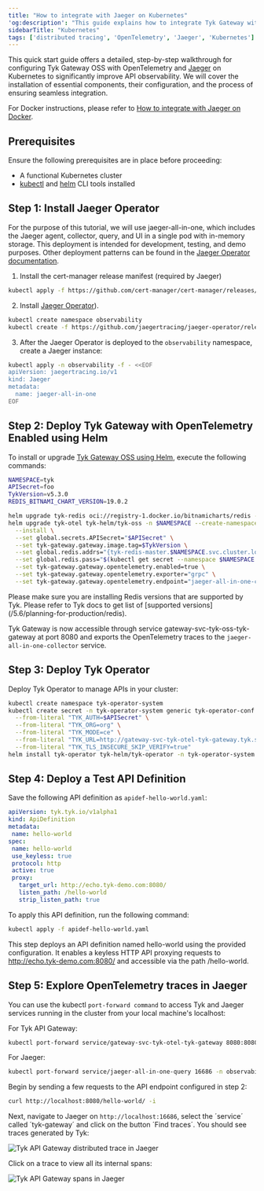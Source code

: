 ```yaml
---
title: "How to integrate with Jaeger on Kubernetes"
'og:description': "This guide explains how to integrate Tyk Gateway with OpenTelemetry and Jager on Kubernetes to enhance API Observability"
sidebarTitle: "Kubernetes"
tags: ['distributed tracing', 'OpenTelemetry', 'Jaeger', 'Kubernetes']
---
```


This quick start guide offers a detailed, step-by-step walkthrough for configuring Tyk Gateway OSS with OpenTelemetry and [Jaeger](https://www.jaegertracing.io/) on Kubernetes to significantly improve API observability. We will cover the installation of essential components, their configuration, and the process of ensuring seamless integration.

For Docker instructions, please refer to [How to integrate with Jaeger on Docker](/5.6/otel_jaeger).


## Prerequisites

Ensure the following prerequisites are in place before proceeding:

- A functional Kubernetes cluster
- [kubectl](https://kubernetes.io/docs/tasks/tools/#kubectl) and [helm](https://helm.sh/docs/intro/install/) CLI tools installed

## Step 1: Install Jaeger Operator

For the purpose of this tutorial, we will use jaeger-all-in-one, which includes the Jaeger agent, collector, query, and UI in a single pod with in-memory storage. This deployment is intended for development, testing, and demo purposes. Other deployment patterns can be found in the [Jaeger Operator documentation](https://www.jaegertracing.io/docs/1.51/operator/#deployment-strategies).


1. Install the cert-manager release manifest (required by Jaeger)

```bash
kubectl apply -f https://github.com/cert-manager/cert-manager/releases/download/v1.13.2/cert-manager.yaml
```

2. Install [Jaeger Operator](https://www.jaegertracing.io/docs/latest/operator/)).

```bash
kubectl create namespace observability
kubectl create -f https://github.com/jaegertracing/jaeger-operator/releases/download/v1.51.0/jaeger-operator.yaml -n observability

```

3. After the Jaeger Operator is deployed to the `observability` namespace, create a Jaeger instance:

```bash
kubectl apply -n observability -f - <<EOF
apiVersion: jaegertracing.io/v1
kind: Jaeger
metadata:
  name: jaeger-all-in-one
EOF
```


## Step 2: Deploy Tyk Gateway with OpenTelemetry Enabled using Helm

To install or upgrade [Tyk Gateway OSS using Helm](https://github.com/TykTechnologies/tyk-charts/tree/main/tyk-oss), execute the following commands:

```bash
NAMESPACE=tyk
APISecret=foo
TykVersion=v5.3.0
REDIS_BITNAMI_CHART_VERSION=19.0.2

helm upgrade tyk-redis oci://registry-1.docker.io/bitnamicharts/redis -n $NAMESPACE --create-namespace --install --version $REDIS_BITNAMI_CHART_VERSION
helm upgrade tyk-otel tyk-helm/tyk-oss -n $NAMESPACE --create-namespace \
  --install \
  --set global.secrets.APISecret="$APISecret" \
  --set tyk-gateway.gateway.image.tag=$TykVersion \
  --set global.redis.addrs="{tyk-redis-master.$NAMESPACE.svc.cluster.local:6379}" \
  --set global.redis.pass="$(kubectl get secret --namespace $NAMESPACE tyk-redis -o jsonpath='{.data.redis-password}' | base64 -d)" \
  --set tyk-gateway.gateway.opentelemetry.enabled=true \
  --set tyk-gateway.gateway.opentelemetry.exporter="grpc" \
  --set tyk-gateway.gateway.opentelemetry.endpoint="jaeger-all-in-one-collector.observability.svc:4317"
```


<Note>
Please make sure you are installing Redis versions that are supported by Tyk. Please refer to Tyk docs to get list of [supported versions](/5.6/planning-for-production/redis).
</Note>



Tyk Gateway is now accessible through service gateway-svc-tyk-oss-tyk-gateway at port 8080 and exports the OpenTelemetry traces to the `jaeger-all-in-one-collector` service.

## Step 3: Deploy Tyk Operator

Deploy Tyk Operator to manage APIs in your cluster:

```bash
kubectl create namespace tyk-operator-system
kubectl create secret -n tyk-operator-system generic tyk-operator-conf \
  --from-literal "TYK_AUTH=$APISecret" \
  --from-literal "TYK_ORG=org" \
  --from-literal "TYK_MODE=ce" \
  --from-literal "TYK_URL=http://gateway-svc-tyk-otel-tyk-gateway.tyk.svc:8080" \
  --from-literal "TYK_TLS_INSECURE_SKIP_VERIFY=true"
helm install tyk-operator tyk-helm/tyk-operator -n tyk-operator-system

```

## Step 4: Deploy a Test API Definition

Save the following API definition as `apidef-hello-world.yaml`:

```yaml
apiVersion: tyk.tyk.io/v1alpha1
kind: ApiDefinition
metadata:
 name: hello-world
spec:
 name: hello-world
 use_keyless: true
 protocol: http
 active: true
 proxy:
   target_url: http://echo.tyk-demo.com:8080/
   listen_path: /hello-world
   strip_listen_path: true
```

To apply this API definition, run the following command:

```bash
kubectl apply -f apidef-hello-world.yaml 
```

This step deploys an API definition named hello-world using the provided configuration. It enables a keyless HTTP API proxying requests to http://echo.tyk-demo.com:8080/ and accessible via the path /hello-world.

## Step 5: Explore OpenTelemetry traces in Jaeger

You can use the kubectl `port-forward command` to access Tyk and Jaeger services running in the cluster from your local machine's localhost:

For Tyk API Gateway:

```bash
kubectl port-forward service/gateway-svc-tyk-otel-tyk-gateway 8080:8080 -n tyk
```

For Jaeger:

```bash
kubectl port-forward service/jaeger-all-in-one-query 16686 -n observability
```

Begin by sending a few requests to the API endpoint configured in step 2: 

```bash
curl http://localhost:8080/hello-world/ -i
```

Next, navigate to Jaeger on `http://localhost:16686`, select the ´service´ called ´tyk-gateway´ and click on the button ´Find traces´. You should see traces generated by Tyk:

<img src="/img/distributed-tracing/opentelemetry/api-gateway-trace-tyk-jaeger.png" alt="Tyk API Gateway distributed trace in Jaeger" />

Click on a trace to view all its internal spans:

<img src="/img/distributed-tracing/opentelemetry/api-gateway-trace-tyk-jaeger-spans.png" alt="Tyk API Gateway spans in Jaeger" />


